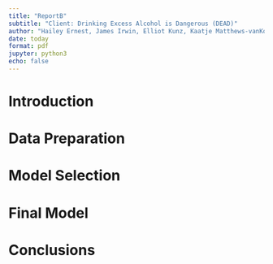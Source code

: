 ```yaml
---
title: "ReportB"
subtitle: "Client: Drinking Excess Alcohol is Dangerous (DEAD)"
author: "Hailey Ernest, James Irwin, Elliot Kunz, Kaatje Matthews-vanKoetsveld"
date: today
format: pdf
jupyter: python3
echo: false
---
```



# Introduction



# Data Preparation



# Model Selection



# Final Model



# Conclusions